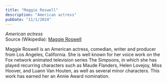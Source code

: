 ```yaml
---
title: "Maggie Roswell"
description: "American actress"
pubDate: "11/1/2024"
---
```


*American actress*  
Source (Wikipedia): [Maggie Roswell][1]

Maggie Roswell is an American actress, comedian, writer and producer from Los Angeles, California. She is well known for her voice work on the Fox network animated television series The Simpsons, in which she has played recurring characters such as Maude Flanders, Helen Lovejoy, Miss Hoover, and Luann Van Houten, as well as several minor characters. This work has earned her an Annie Award nomination.

[1]: https://en.wikipedia.org/wiki/Maggie_Roswell

